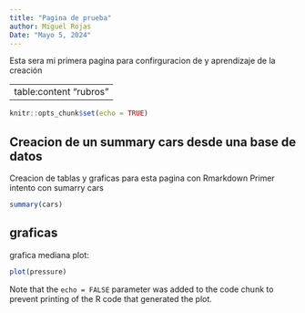 ```yaml
---
title: "Pagina de prueba"
author: Miguel Rojas
Date: "Mayo 5, 2024"
---
```


Esta sera mi primera pagina para confirguracion de y aprendizaje de la creación

---
table:content "rubros"
---
```r
knitr::opts_chunk$set(echo = TRUE)
```

## Creacion de un summary cars desde una base de datos 

Creacion de tablas y graficas para esta pagina con Rmarkdown 
Primer intento con sumarry cars

```r
summary(cars)
```

## graficas

grafica mediana plot:

```r
plot(pressure)
```

Note that the `echo = FALSE` parameter was added to the code chunk to prevent printing of the R code that generated the plot.


